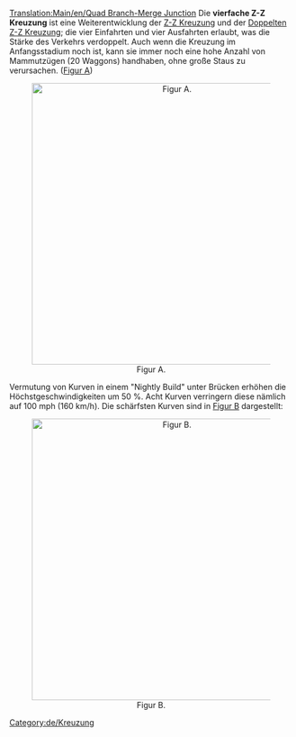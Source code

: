 {{de/Veraltet|Ecken unter Brücken sind schon lange möglich}}

[[Translation:Main/en/Quad Branch-Merge Junction]]{{de/Kreuzungsmenü}}
Die '''vierfache Z-Z Kreuzung''' ist eine Weiterentwicklung der [[Main/de/4-Weg Zweig-Zusammenführungskreuzung|Z-Z Kreuzung]] und der [[Main/de/Doppelte Zweig-Zusammenführungskreuzung|Doppelten Z-Z Kreuzung]]; die vier Einfahrten und vier Ausfahrten erlaubt, was die Stärke des Verkehrs verdoppelt. Auch wenn die Kreuzung im Anfangsstadium noch ist, kann sie immer noch eine hohe Anzahl von Mammutzügen (20 Waggons) handhaben, ohne große Staus zu verursachen. ([[Main/en/Image:NewQBMJ.png|Figur A]])

<center>[[File:en/NewQBMJ.png|thumb|center|500px|Figur A.]]</center>

Vermutung von Kurven in einem "Nightly Build" unter Brücken erhöhen die Höchstgeschwindigkeiten um 50 %. Acht Kurven verringern diese nämlich auf 100 mph (160 km/h). Die schärfsten Kurven sind in [[Main/en/Image:Sharpcorners.PNG|Figur B]] dargestellt:

<center>[[File:en/Sharpcorners.png|thumb|center|500px|Figur B.]]</center>

[[Category:de/Kreuzung]]
